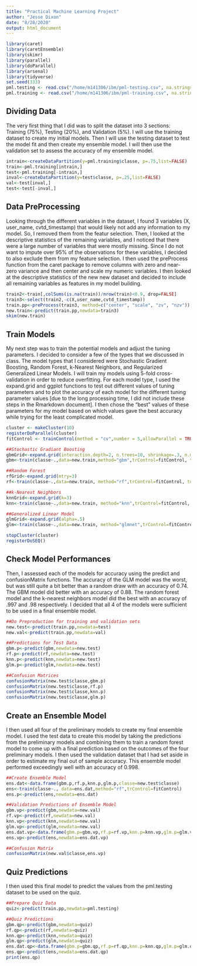 ```yaml
---
title: "Practical Machine Learning Project"
author: "Jesse Dixon"
date: "8/28/2020"
output: html_document
---
```


```r
library(caret)
library(caretEnsemble)
library(skimr)
library(parallel)
library(doParallel)
library(arsenal)
library(tidyverse)
set.seed(333)
pml.testing <- read.csv("/home/m141306/ibm/pml-testing.csv", na.strings=c("NA", "", " ", "#DIV/0!"), stringsAsFactors=TRUE)
pml.training <- read.csv("/home/m141306/ibm/pml-training.csv", na.strings=c("NA", "", " ", "#DIV/0!"), stringsAsFactors=TRUE)
```

## Dividing Data

The very first thing that I did was to split the dataset into 3 sections: Training (75%), Testing (20%), and Validation (5%). I will use the training dataset to create my initial models. Then I will use the testing dataset to test the model fit and then create my ensemble model. I will then use the validation set to assess the accuracy of my ensemble model.

```r
intrain<-createDataPartition(y=pml.training$classe, p=.75,list=FALSE)
train<-pml.training[intrain,]
test<-pml.training[-intrain,]
inval<-createDataPartition(y=test$classe, p=.25,list=FALSE)
val<-test[inval,]
test<-test[-inval,]
```

## Data PreProcessing

Looking through the different variables in the dataset, I found 3 variables (X, user_name, cvtd_timestamp) that would likely not add any information to my model. So, I removed them from the featur selection. Then, I looked at the descriptive statistics of the remaining variables, and I noticed that there were a large number of variables that were mostly missing. Since I do not want to impute over 95% of the observations for these variables, I decided to also exclude them from my feature selection. I then used the preProcess function from the caret package to remove columns with zero and near-zero variance and then center and scale my numeric variables. I then looked at the descriptive statistics of the new new dataset and decided to include all remaining variables as features in my model building.

```r
train2<-train[,colSums(is.na(train))/nrow(train)<0.9, drop=FALSE]
train3<-select(train2,-c(X,user_name,cvtd_timestamp))
train.pp<-preProcess(train3, method=c("center", "scale", "zv", "nzv"))
new.train<-predict(train.pp,newdata=train3)
skim(new.train)
```

## Train Models

My next step was to train the potential models and adjust the tuning parameters. I decided to consider a few of the types that we discussed in class. The model types that I considered were Stochastic Gradient Boosting, Random Forest, k-Nearest Neighbors, and Regularized Generalized Linear Models. I will train my models using 5-fold cross-validation in order to reduce overfitting. For each model type, I used the expand.grid and ggplot functions to test out different values of tuning parameters and to plot the accuracy of each model for the different tuning parameter values [due to the long processing time, I did not include these steps in the Rmarkdown document]. I then chose the "best" values of these parameters for my model based on which values gave the best accuracy while trying for the least complicated model.

```r
cluster <- makeCluster(10)
registerDoParallel(cluster)
fitControl <- trainControl(method = "cv",number = 5,allowParallel = TRUE)

##Stochastic Gradiant Boosting
gbmGrid<-expand.grid(interaction.depth=2, n.trees=10, shrinkage=.3, n.minobsinnode=20)
gbm<-train(classe~.,data=new.train,method="gbm",trControl=fitControl, tuneGrid=gbmGrid)

##Random Forest
rfGrid<-expand.grid(mtry=3)
rf<-train(classe~.,data=new.train, method="rf",trControl=fitControl, tuneGrid=rfGrid)

##k-Nearest Neighbors
knnGrid<-expand.grid(k=3)
knn<-train(classe~.,data=new.train, method="knn",trControl=fitControl, tuneGrid=knnGrid)

##Generalized Linear Model
glmGrid<-expand.grid(alpha=.5)
glm<-train(classe~.,data=new.train, method="glmnet",trControl=fitControl)

stopCluster(cluster)
registerDoSEQ()
```

## Check Model Performances

Then, I assessed each of the models for accuracy using the predict and confusionMatrix functions. The accuracy of the GLM model was the worst, but was still quite a bit better than a random draw with an accuracy of 0.74. The GBM model did better with an accuracy of 0.88. The random forest model and the k-nearest neighbors model did the best with an accuracy of .997 and .98 respectively. I decided that all 4 of the models were sufficient to be used in a final ensemble model.

```r
##Do Preproduction for training and validation sets
new.test<-predict(train.pp,newdata=test)
new.val<-predict(train.pp,newdata=val)

##Predictions for Test Data
gbm.p<-predict(gbm,newdata=new.test)
rf.p<-predict(rf,newdata=new.test)
knn.p<-predict(knn,newdata=new.test)
glm.p<-predict(glm,newdata=new.test)

##Confusion Matrices
confusionMatrix(new.test$classe,gbm.p)
confusionMatrix(new.test$classe,rf.p)
confusionMatrix(new.test$classe,knn.p)
confusionMatrix(new.test$classe,glm.p)
```

## Create an Ensemble Model

I then used all four of the preliminary models to create my final ensemble model. I used the test data to create this model by taking the predictions from the preliminary models and combining them to train a random forest model to come up with a final prediction based on the outcomes of the four preliminary models. I then used the validation dataset that I had set aside in order to estimate my final out of sample accuracy. This ensemble model performed exceedingly well with an accuracy of 0.998.

```r
##Create Ensemble Model
ens.dat<-data.frame(gbm.p,rf.p,knn.p,glm.p,classe=new.test$classe)
ens<-train(classe~., data=ens.dat,method="rf",trControl=fitControl)
ens.p<-predict(ens,newdata=ens.dat)

##Validation Predictions of Ensemble Model
gbm.vp<-predict(gbm,newdata=new.val)
rf.vp<-predict(rf,newdata=new.val)
knn.vp<-predict(knn,newdata=new.val)
glm.vp<-predict(glm,newdata=new.val)
ens.dat.vp<-data.frame(gbm.p=gbm.vp,rf.p=rf.vp,knn.p=knn.vp,glm.p=glm.vp,classe=new.val$classe)
ens.vp<-predict(ens,newdata=ens.dat.vp)

##Confusion Matrix
confusionMatrix(new.val$classe,ens.vp)
```

## Quiz Predictions

I then used this final model to predict the values from the pml.testing dataset to be used on the quiz.

```r
##Prepare Quiz Data
quiz<-predict(train.pp,newdata=pml.testing)

##Quiz Predictions
gbm.qp<-predict(gbm,newdata=quiz)
rf.qp<-predict(rf,newdata=quiz)
knn.qp<-predict(knn,newdata=quiz)
glm.qp<-predict(glm,newdata=quiz)
ens.dat.qp<-data.frame(gbm.p=gbm.qp,rf.p=rf.qp,knn.p=knn.qp,glm.p=glm.qp)
ens.qp<-predict(ens,newdata=ens.dat.qp)
print(ens.qp)
```
